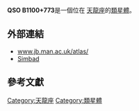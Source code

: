 {{Galaxy
  | name = [[QSO|QSO]] B1100+773
  | image =
  | epoch = [[J2000|J2000]]
  | ra = {{RA|11|04|13.687}}<ref name="ned">{{cite web
  | title=NASA/IPAC Extragalactic Database
  | work=Results for QSO B1100+773
  | url=http://nedwww.ipac.caltech.edu/
  | accessdate=2006-10-26
  | archive-date=2011-05-14
  | archive-url=https://web.archive.org/web/20110514100451/http://nedwww.ipac.caltech.edu/
  | dead-url=no
  }}</ref>
  | dec = {{DEC|+76|58|58.02}}<ref name="ned" />
  | constellation name = [[天龍座|天龍座]]
  | z = 0.313 ± 0.0 [[kilometer|km]]/[[second|s]]<ref name="ned" />
  | type =
<ref name="ned" />
  | dist_ly = 565.23528 [[ly|ly]] (173.3 [[kpc|kpc]]) 
  | appmag_v = 15.72
  | size_v = 
  | notes = First quasar discovered
  | names = [[LEDA|LEDA]] 2821945 , [[3C星表|3C]] 249.1 , [[4C|4C]] 77.09 
}}
'''QSO B1100+773 '''是一個位在 [[天龍座|天龍座]]的[[類星體|類星體]]。
== 外部連結 ==
* [http://www.jb.man.ac.uk/atlas/object/3C249P1.html www.jb.man.ac.uk/atlas/]{{Wayback|url=http://www.jb.man.ac.uk/atlas/object/3C249P1.html |date=20080508233040 }}
* [http://simbad.u-strasbg.fr/simbad/sim-id?protocol=html&Ident=QSO+B1100%2B773&NbIdent=1&Radius=2&Radius.unit=arcmin&submit=submit+id Simbad]{{Wayback|url=http://simbad.u-strasbg.fr/simbad/sim-id?protocol=html&Ident=QSO+B1100%2B773&NbIdent=1&Radius=2&Radius.unit=arcmin&submit=submit+id |date=20170921100024 }}
== 參考文獻 ==

{{reflist}}

{{類星體小作品}}

[[Category:天龍座|Category:天龍座]]
[[Category:類星體|Category:類星體]]